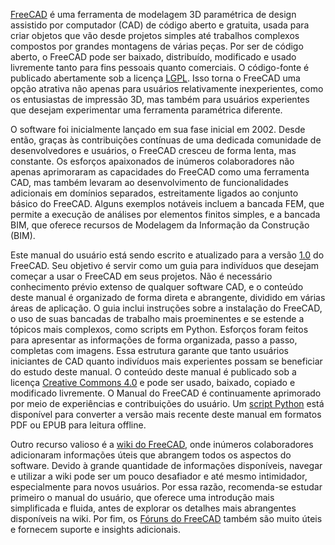 <languages/>

{{Docnav  
| [[Manual:What_is_FreeCAD/pt-br|Manual:O que é o FreeCAD]]  
| [[Manual:Introduction/pt-br|Início do Manual]]  
| IconC=Crystal_Clear_manual.png  
}}

{{Manual:TOC}}

[https://www.freecad.org FreeCAD] é uma ferramenta de modelagem 3D paramétrica de design assistido por computador (CAD) de código aberto e gratuita, usada para criar objetos que vão desde projetos simples até trabalhos complexos compostos por grandes montagens de várias peças. Por ser de código aberto, o FreeCAD pode ser baixado, distribuído, modificado e usado livremente tanto para fins pessoais quanto comerciais. O código-fonte é publicado abertamente sob a licença [https://en.wikipedia.org/wiki/GNU_Lesser_General_Public_License LGPL]. Isso torna o FreeCAD uma opção atrativa não apenas para usuários relativamente inexperientes, como os entusiastas de impressão 3D, mas também para usuários experientes que desejam experimentar uma ferramenta paramétrica diferente.

O software foi inicialmente lançado em sua fase inicial em 2002. Desde então, graças às contribuições contínuas de uma dedicada comunidade de desenvolvedores e usuários, o FreeCAD cresceu de forma lenta, mas constante. Os esforços apaixonados de inúmeros colaboradores não apenas aprimoraram as capacidades do FreeCAD como uma ferramenta CAD, mas também levaram ao desenvolvimento de funcionalidades adicionais em domínios separados, estreitamente ligados ao conjunto básico do FreeCAD. Alguns exemplos notáveis incluem a bancada FEM, que permite a execução de análises por elementos finitos simples, e a bancada BIM, que oferece recursos de Modelagem da Informação da Construção (BIM).

Este manual do usuário está sendo escrito e atualizado para a versão [[Release_notes_1.0|1.0]] do FreeCAD. Seu objetivo é servir como um guia para indivíduos que desejam começar a usar o FreeCAD em seus projetos. Não é necessário conhecimento prévio extenso de qualquer software CAD, e o conteúdo deste manual é organizado de forma direta e abrangente, dividido em várias áreas de aplicação. O guia inclui instruções sobre a instalação do FreeCAD, o uso de suas bancadas de trabalho mais proeminentes e se estende a tópicos mais complexos, como scripts em Python. Esforços foram feitos para apresentar as informações de forma organizada, passo a passo, completas com imagens. Essa estrutura garante que tanto usuários iniciantes de CAD quanto indivíduos mais experientes possam se beneficiar do estudo deste manual. O conteúdo deste manual é publicado sob a licença [http://creativecommons.org/licenses/by/4.0/ Creative Commons 4.0] e pode ser usado, baixado, copiado e modificado livremente. O Manual do FreeCAD é continuamente aprimorado por meio de experiências e contribuições do usuário. Um [https://wiki.freecad.org/FreeCAD_manual_converter script Python] está disponível para converter a versão mais recente deste manual em formatos PDF ou EPUB para leitura offline. 

Outro recurso valioso é a [[Main_Page/pt-br|wiki do FreeCAD]], onde inúmeros colaboradores adicionaram informações úteis que abrangem todos os aspectos do software. Devido à grande quantidade de informações disponíveis, navegar e utilizar a wiki pode ser um pouco desafiador e até mesmo intimidador, especialmente para novos usuários. Por essa razão, recomenda-se estudar primeiro o manual do usuário, que oferece uma introdução mais simplificada e fluida, antes de explorar os detalhes mais abrangentes disponíveis na wiki. Por fim, os [https://forum.freecad.org/ Fóruns do FreeCAD] também são muito úteis e fornecem suporte e insights adicionais.



{{Docnav
| 
|[[Manual:What is FreeCAD/pt-br|Manual:O que é FreeCAD]]
|[[Manual:Introduction/pt-br|Início do Manual]]
|IconC=Crystal_Clear_manual.png
}}